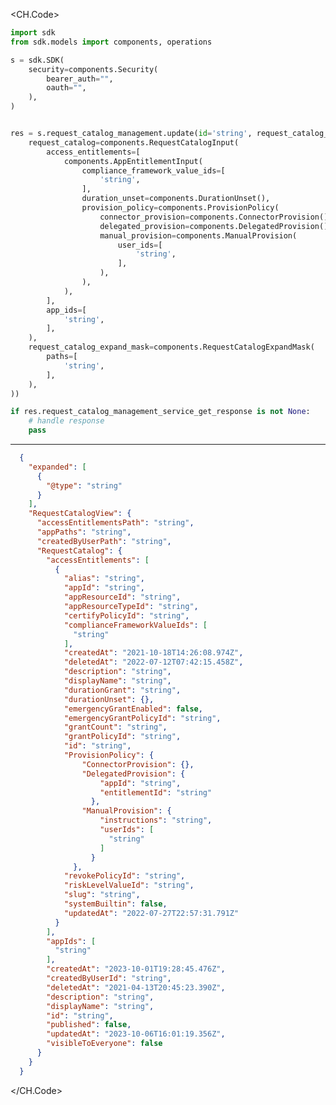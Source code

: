 
<CH.Code>
```python Update.py
import sdk
from sdk.models import components, operations

s = sdk.SDK(
    security=components.Security(
        bearer_auth="",
        oauth="",
    ),
)


res = s.request_catalog_management.update(id='string', request_catalog_management_service_update_request=components.RequestCatalogManagementServiceUpdateRequest(
    request_catalog=components.RequestCatalogInput(
        access_entitlements=[
            components.AppEntitlementInput(
                compliance_framework_value_ids=[
                    'string',
                ],
                duration_unset=components.DurationUnset(),
                provision_policy=components.ProvisionPolicy(
                    connector_provision=components.ConnectorProvision(),
                    delegated_provision=components.DelegatedProvision(),
                    manual_provision=components.ManualProvision(
                        user_ids=[
                            'string',
                        ],
                    ),
                ),
            ),
        ],
        app_ids=[
            'string',
        ],
    ),
    request_catalog_expand_mask=components.RequestCatalogExpandMask(
        paths=[
            'string',
        ],
    ),
))

if res.request_catalog_management_service_get_response is not None:
    # handle response
    pass
```
---

```json Example Response
  {
    "expanded": [
      {
        "@type": "string"
      }
    ],
    "RequestCatalogView": {
      "accessEntitlementsPath": "string",
      "appPaths": "string",
      "createdByUserPath": "string",
      "RequestCatalog": {
        "accessEntitlements": [
          {
            "alias": "string",
            "appId": "string",
            "appResourceId": "string",
            "appResourceTypeId": "string",
            "certifyPolicyId": "string",
            "complianceFrameworkValueIds": [
              "string"
            ],
            "createdAt": "2021-10-18T14:26:08.974Z",
            "deletedAt": "2022-07-12T07:42:15.458Z",
            "description": "string",
            "displayName": "string",
            "durationGrant": "string",
            "durationUnset": {},
            "emergencyGrantEnabled": false,
            "emergencyGrantPolicyId": "string",
            "grantCount": "string",
            "grantPolicyId": "string",
            "id": "string",
            "ProvisionPolicy": {
                "ConnectorProvision": {},
                "DelegatedProvision": {
                    "appId": "string",
                    "entitlementId": "string"
                  },
                "ManualProvision": {
                    "instructions": "string",
                    "userIds": [
                      "string"
                    ]
                  }
              },
            "revokePolicyId": "string",
            "riskLevelValueId": "string",
            "slug": "string",
            "systemBuiltin": false,
            "updatedAt": "2022-07-27T22:57:31.791Z"
          }
        ],
        "appIds": [
          "string"
        ],
        "createdAt": "2023-10-01T19:28:45.476Z",
        "createdByUserId": "string",
        "deletedAt": "2021-04-13T20:45:23.390Z",
        "description": "string",
        "displayName": "string",
        "id": "string",
        "published": false,
        "updatedAt": "2023-10-06T16:01:19.356Z",
        "visibleToEveryone": false
      }
    }
  }
```
</CH.Code>

